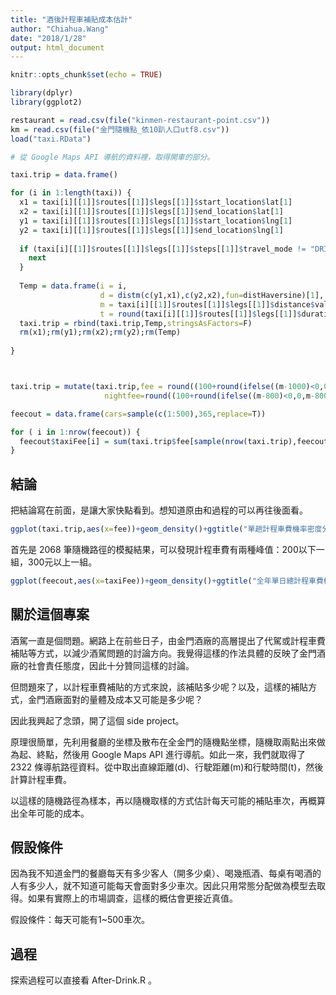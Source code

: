 ```yaml
---
title: "酒後計程車補貼成本估計"
author: "Chiahua.Wang"
date: "2018/1/28"
output: html_document
---
```


```r
knitr::opts_chunk$set(echo = TRUE)

```

```r
library(dplyr)
library(ggplot2)

restaurant = read.csv(file("kinmen-restaurant-point.csv"))
km = read.csv(file("金門隨機點_依10趴人口utf8.csv"))
load("taxi.RData")

# 從 Google Maps API 導航的資料裡，取得開車的部分。

taxi.trip = data.frame()

for (i in 1:length(taxi)) {
  x1 = taxi[i][[1]]$routes[[1]]$legs[[1]]$start_location$lat[1]
  x2 = taxi[i][[1]]$routes[[1]]$legs[[1]]$end_location$lat[1]
  y1 = taxi[i][[1]]$routes[[1]]$legs[[1]]$start_location$lng[1]
  y2 = taxi[i][[1]]$routes[[1]]$legs[[1]]$end_location$lng[1]
  
  if (taxi[i][[1]]$routes[[1]]$legs[[1]]$steps[[1]]$travel_mode != "DRIVING") {
    next
  }
  
  Temp = data.frame(i = i,
                    d = distm(c(y1,x1),c(y2,x2),fun=distHaversine)[1],
                    m = taxi[i][[1]]$routes[[1]]$legs[[1]]$distance$value[1],
                    t = round(taxi[i][[1]]$routes[[1]]$legs[[1]]$duration$value[1]/60,2))
  taxi.trip = rbind(taxi.trip,Temp,stringsAsFactors=F)
  rm(x1);rm(y1);rm(x2);rm(y2);rm(Temp)
  
}



taxi.trip = mutate(taxi.trip,fee = round((100+round(ifelse((m-1000)<0,0,m-1000)/250,0)*5),0),
                     nightfee=round((100+round(ifelse((m-800)<0,0,m-800)/200,0)*5),0))

feecout = data.frame(cars=sample(c(1:500),365,replace=T))

for ( i in 1:nrow(feecout)) {
  feecout$taxiFee[i] = sum(taxi.trip$fee[sample(nrow(taxi.trip),feecout$cars[i],replace=T)])
}

```

## 結論

把結論寫在前面，是讓大家快點看到。想知道原由和過程的可以再往後面看。

```r

ggplot(taxi.trip,aes(x=fee))+geom_density()+ggtitle("單趟計程車費機率密度分佈圖")

```

首先是 2068 筆隨機路徑的模擬結果，可以發現計程車費有兩種峰值：200以下一組，300元以上一組。

```r

ggplot(feecout,aes(x=taxiFee))+geom_density()+ggtitle("全年單日總計程車費機率密度分佈圖")

```


## 關於這個專案

酒駕一直是個問題。網路上在前些日子，由金門酒廠的高層提出了代駕或計程車費補貼等方式，以減少酒駕問題的討論方向。我覺得這樣的作法具體的反映了金門酒廠的社會責任態度，因此十分贊同這樣的討論。

但問題來了，以計程車費補貼的方式來說，該補貼多少呢？以及，這樣的補貼方式，金門酒廠面對的量體及成本又可能是多少呢？

因此我興起了念頭，開了這個 side project。

原理很簡單，先利用餐廳的坐標及散布在全金門的隨機點坐標，隨機取兩點出來做為起、終點，然後用 Google Maps API 進行導航。如此一來，我們就取得了 2322 條導航路徑資料。從中取出直線距離(d)、行駛距離(m)和行駛時間(t)，然後計算計程車費。

以這樣的隨機路徑為樣本，再以隨機取樣的方式估計每天可能的補貼車次，再概算出全年可能的成本。

## 假設條件

因為我不知道金門的餐廳每天有多少客人（開多少桌）、喝幾瓶酒、每桌有喝酒的人有多少人，就不知道可能每天會面對多少車次。因此只用常態分配做為模型去取得。如果有實際上的市場調查，這樣的概估會更接近真值。

假設條件：每天可能有1~500車次。

## 過程

探索過程可以直接看 After-Drink.R 。


